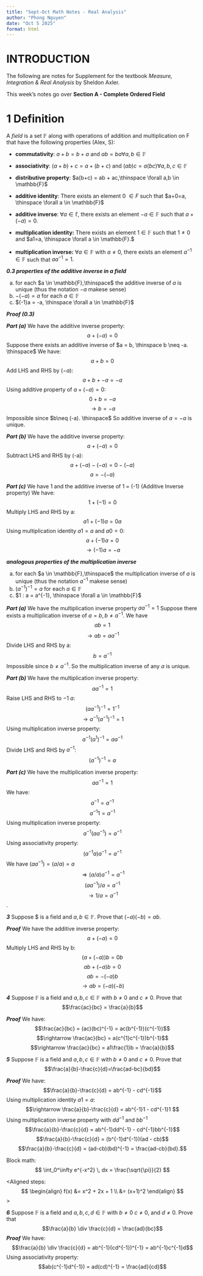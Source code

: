 ```yaml
---
title: "Sept-Oct Math Notes - Real Analysis"
author: "Phong Nguyen"
date: "Oct 5 2025"
format: html
---
```


# INTRODUCTION

The following are notes for Supplement for the textbook *Measure, Integration & Real Analysis* by Sheldon Axler.

This week's notes go over **Section A - Complete Ordered Field**


# 1 Definition

A *field* is a set $\mathbb{F}$ along with operations of addition and multiplication on F that have the following properties (Alex, S):

+ **commutativity**: $a+b = b+a$ and $ab = ba\forall a,b \in\mathbb{F}$

+ **associativity**: $(a+b)+c = a+(b+c)$ and $(ab)c = a(bc)\forall a,b,c \in \mathbb{F}$

+ **distributive property**: $a(b+c) = ab + ac,\thinspace \forall a,b \in \mathbb{F}$

+ **additive identity**: There exists an element 0 $\in F$ such that $a+0=a, \thinspace \forall a \in \mathbb{F}$
+ **additive inverse**: $\forall a \in \mathbb{f}$, there exists an element $-a \in \mathbb{F}$ such that $a+(-a)=0.$ 
+ **multiplication identity:** There exists an element $1 \in \mathbb{F}$ such that $1 \neq 0$ and $a1=a, \thinspace \forall a \in \mathbb{F}.$
+ **multiplication inverse:** $\forall a \in \mathbb{F}$ with $a \neq 0$, there exists an element $a^{-1} \in \mathbb{F}$ such that $aa^{-1}=1.$

***0.3 properties of the additive inverse in a field***

(a) for each $a \in \mathbb{F},\thinspace$ the additive inverse of $a$ is unique (thus the notation $-a$ makese sense)
(b) $-(-a) = a$ for each $a \in \mathbb{F}$
(c) $(-1)a = -a, \thinspace \forall a \in \mathbb{F}$

***Proof (0.3)***

***Part (a)*** We have the additive inverse property: $$a + (-a) = 0$$
Suppose there exists an additive inverse of $a = b, \thinspace b \neq -a. \thinspace$
We have: $$a + b = 0$$
Add LHS and RHS by $(-a)$:
$$a+b + -a = -a$$
Using additive property of $a +(-a) = 0$:
$$0 + b = -a$$
$$\rightarrow b = -a$$ 
Impossible since $b\neq (-a). \thinspace$ So additive inverse of $a = -a$ is unique.

***Part (b)*** We have the additive inverse property: $$a + (-a) = 0$$
Subtract LHS and RHS by (-a): $$ a + (-a) - (-a) = 0 - (-a)$$
$$ a = -(-a)$$

***Part (c)*** We have 1 and the additive inverse of 1 = (-1) (Additive Inverse property)
We have: $$1 + (-1) = 0$$
Multiply LHS and RHS by a:$$a1 + (-1)a = 0a$$
Using multiplication identity $a1 = a$ and $a0 = 0$: $$a +(-1)a = 0$$
$$\rightarrow (-1)a = -a$$

***analogous properties of the multiplication inverse***

(a) for each $a \in \mathbb{F},\thinspace$ the multiplication inverse of $a$ is unique (thus the notation $a^{-1}$ makese sense)
(b) $(a^{-1})^{-1} = a$ for each $a \in \mathbb{F}$
(c) $1 : a = a^{-1}, \thinspace \forall a \in \mathbb{F}$

***Part (a)*** We have the multiplication inverse property $aa^{-1} = 1$
Suppose there exists a multiplication inverse of $a=b, b \neq a^{-1}$. We have $$ab = 1$$
$$\rightarrow ab = aa^{-1}$$
Divide LHS and RHS by a:  $$b=a^{-1}$$
Impossible since $b \neq a^{-1}$. So the multiplication inverse of any $a$ is unique.

***Part (b)***
We have the multiplication inverse property: $$aa^{-1} = 1$$
Raise LHS and RHS to $-1$ $a$: $$(aa^{-1})^{-1} = 1^{-1}$$
$$\rightarrow a^{-1}(a^{-1})^{-1} = 1$$
Using multiplication inverse property: $$a^{-1}(a^{1})^{-1} = aa^{-1}$$
Divide LHS and RHS by $a^{-1}$: $$(a^{-1})^{-1} = a$$

***Part (c)***
We have the multiplication inverse property: $$aa^{-1} = 1$$
We have: $$a^{-1} = a^{-1}$$
$$a^{-1}1 = a^{-1}$$
Using multiplication inverse property: $$a^{-1}(aa^{-1}) = a^{-1}$$
Using associativity property: $$(a^{-1}a)a^{-1} = a^{-1}$$
We have $(aa^{-1}) = (a/a) = a$
$$\Rightarrow (a/a)a^{-1} = a^{-1}$$
$$(aa^{-1})/a=a^{-1}$$
$$\rightarrow 1/a=a^{-1}$$.

***3*** Suppose $\mathbb{F} is a field and $a,b \in \mathbb{F}$. Prove that $(-a)(-b)=ab$.

***Proof***
We have the additive inverse property: $$a+(-a)=0$$
Multiply LHS and RHS by b: $$(a+(-a))b=0b$$
$$ab+(-a)b=0$$
$$ab = -(-a)b$$
$$\rightarrow ab = (-a)(-b)$$

***4*** Suppose $\mathbb{F}$ is a field and $a,b,c \in \mathbb{F}$ with $b \neq 0$ and $c \neq 0$. Prove that $$\frac{ac}{bc} = \frac{a}{b}$$

***Proof***
We have: $$\frac{ac}{bc} = (ac)(bc)^{-1} = ac(b^{-1})(c^{-1})$$
$$\rightarrow \frac{ac}{bc} = a(c^{1}c^{-1})b^{-1}$$
$$\rightarrow \frac{ac}{bc} = a1\frac{1}b = \frac{a}{b}$$

***5*** Suppose $\mathbb{F}$ is a field and $a,b,c \in \mathbb{F}$ with $b \neq 0$ and $c \neq 0$. Prove that $$\frac{a}{b}-\frac{c}{d}=\frac{ad-bc}{bd}$$

***Proof*** We have: $$\frac{a}{b}-\frac{c}{d} = ab^{-1} - cd^{-1}$$
Using multiplication identity $a1 = a$:
$$\rightarrow \frac{a}{b}-\frac{c}{d} = ab^{-1}1 - cd^{-1}1 $$
Using multiplication inverse property with $dd^{-1}$ and $bb^{-1}$
$$\frac{a}{b}-\frac{c}{d} = ab^{-1}dd^{-1} - cd^{-1}bb^{-1}$$
$$\frac{a}{b}-\frac{c}{d} = (b^{-1}d^{-1})(ad - cb)$$
$$\frac{a}{b}-\frac{c}{d} = (ad-cb)(bd)^{-1} = \frac{ad-cb}{bd}.$$

Block math:  
$$
\int_0^\infty e^{-x^2} \, dx = \frac{\sqrt{\pi}}{2}
$$

<Aligned steps:  
$$
\begin{align}
f(x) &= x^2 + 2x + 1 \\
     &= (x+1)^2
\end{align}
$$>


***6*** Suppose $\mathbb{F}$ is a field and $a,b,c,d \in \mathbb{F}$ with $b \neq 0$ $c \neq 0$, and $d \neq 0$. Prove that $$\frac{a}{b} \div \frac{c}{d} = \frac{ad}{bc}$$
***Proof*** We have: $$\frac{a}{b} \div \frac{c}{d} = ab^{-1}(cd^{-1})^{-1} = ab^{-1}c^{-1}d$$
Using associativity property: $$ab(c^{-1}d^{-1}) = ad(cd)^{-1} = \frac{ad}{cd}$$


